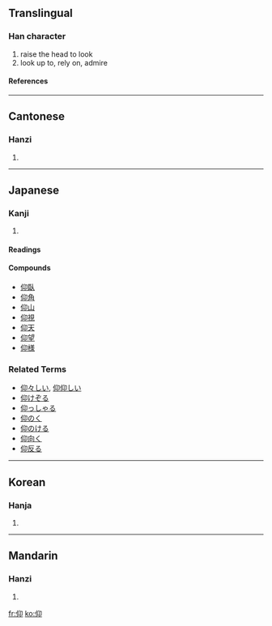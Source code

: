 ==Translingual==
===Han character===
{{Han char|rn=9|rad=人|as=04|sn=6|four=2722<sub>0</sub>|canj=人竹女中 (OHVL)}}
# raise the head to look
# look up to, rely on, admire
====References====
{{Han ref|kx=0094.080|dkj=00400|dj=0199.140|hdz=10125.030|uh=4EF0|ud=20208|bh=A5F5|bd=42485}}
----
==Cantonese==
===Hanzi===
{{yue-hanzi|jyut=|y=yeung5}}
# {{defn|Cantonese}}
----
==Japanese==
===Kanji===
{{ja-kanji|grade=c|rs=人04}}
# {{defn|Japanese}}
====Readings====
{{ja-readings|on=[[ぎょう]] ([[gyō]]), [[こう]] ([[kō]])|kun=[[あおぐ]] ([[仰ぐ]], [[aogu]]), [[おおせ]] ([[仰せ]], [[oose]]), [[あおる]] ([[aoru]])}}
====Compounds====
*[[仰臥]]
*[[仰角]]
*[[仰山]]
*[[仰視]]
*[[仰天]]
*[[仰望]]
*[[仰様]]

===Related Terms===
*[[仰々しい]],  [[仰仰しい]] 
*[[仰けぞる]]
*[[仰っしゃる]]
*[[仰のく]]
*[[仰のける]]
*[[仰向く]]
*[[仰反る]]
----
==Korean==
===Hanja===
{{ko-hanja|hangeul=앙|rv=ang|mr=ang}}
# {{defn|Korean}}
----
==Mandarin==
===Hanzi===
{{cmn-hanzi|pin=[[yǎng]] (yang3)|wg=yang<sup>3</sup>}}
# {{defn|Mandarin}}

[[fr:仰]]
[[ko:仰]]